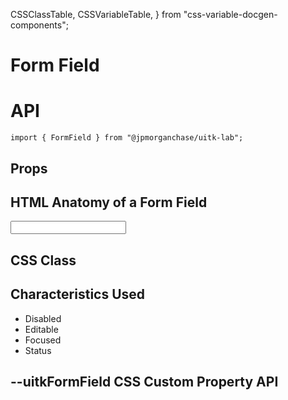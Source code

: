   CSSClassTable,
  CSSVariableTable,
} from "css-variable-docgen-components";

<Meta title="Lab/Form Field/Doc" component={FormField} />

# Form Field

# API

```
import { FormField } from "@jpmorganchase/uitk-lab";
```

## Props

<ArgsTable of={FormField} />

## HTML Anatomy of a Form Field

<Canvas>
  <Story name="FormField Anatomy">
    <ComponentAnatomy showControls={false}>
      <FormField
        helperText="Sample helper text"
        label="Default Form Field label"
      >
        <Input defaultValue="Value" />
      </FormField>
    </ComponentAnatomy>
  </Story>
</Canvas>

## CSS Class

<CSSClassTable of={FormField} />

## Characteristics Used

- Disabled
- Editable
- Focused
- Status

## --uitkFormField CSS Custom Property API

<CSSVariableTable of={FormField} />
